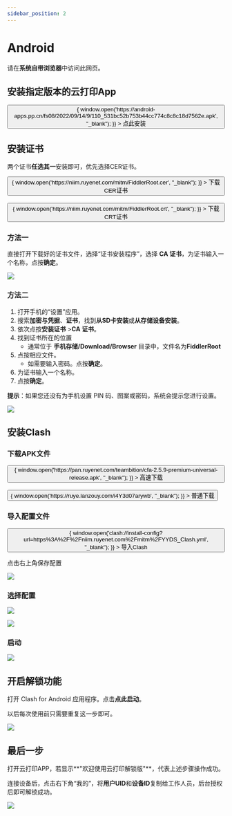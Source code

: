 ```yaml
---
sidebar_position: 2
---
```


#  Android

请在**系统自带浏览器**中访问此网页。

## 安装指定版本的云打印App

<div>
    <button className="button button--primary button--lg" onClick={()=> {
        window.open('https://android-apps.pp.cn/fs08/2022/09/14/9/110_531bc52b753b44cc774c8c8c18d7562e.apk', "_blank");
        }}
        >
        <Translate>点此安装</Translate>
    </button>
    <br />
</div>



## 安装证书

两个证书**任选其一**安装即可，优先选择CER证书。

<div>
    <button className="button button--primary button--lg" onClick={()=> {
        window.open('https://niim.ruyenet.com/mitm/FiddlerRoot.cer', "_blank");
        }}
        >
        <Translate>下载CER证书</Translate>
    </button>
    <br />
</div>


<br />
<div>
    <button className="button button--primary button--lg" onClick={()=> {
        window.open('https://niim.ruyenet.com/mitm/FiddlerRoot.crt', "_blank");
        }}
        >
        <Translate>下载CRT证书</Translate>
    </button>
    <br />
</div>


### 方法一

直接打开下载好的证书文件，选择“证书安装程序”，选择 **CA 证书**，为证书输入一个名称，点按**确定**。

![](https://img01-xusong.91q.com/17746B63-CC64-41F3-8A7B-81CF89CB64DF.png)

### 方法二

1. 打开手机的“设置”应用。
2. 搜索**加密与凭据**、**证书**，找到**从SD卡安装**或**从存储设备安装**。
3. 依次点按**安装证书** >**CA 证书**。
4. 找到证书所在的位置
   - 通常位于 **手机存储/Download/Browser** 目录中，文件名为**FiddlerRoot**
5. 点按相应文件。
   - 如需要输入密码。点按**确定**。
6. 为证书输入一个名称。
7. 点按**确定**。

**提示**：如果您还没有为手机设置 PIN 码、图案或密码，系统会提示您进行设置。

![](https://img01-xusong.91q.com/1964243A-C031-4044-931A-3AC733C44483.png)

## 安装Clash

### 下载APK文件

<div>
  <button
    className="button button--primary button--lg"
    onClick={() => {
      window.open('https://pan.ruyenet.com/teambition/cfa-2.5.9-premium-universal-release.apk', "_blank");
    }}
  >
    <Translate>高速下载</Translate>
  </button>
  <br />
</div>

<br />


<div>
  <button
    className="button button--primary button--lg"
    onClick={() => {
      window.open('https://ruye.lanzouy.com/i4Y3d07arywb', "_blank");
    }}
  >
    <Translate>普通下载</Translate>
  </button>
  <br />
</div>

### 导入配置文件

<div>
  <button
    className="button button--primary button--lg"
    onClick={() => {
      window.open('clash://install-config?url=https%3A%2F%2Fniim.ruyenet.com%2Fmitm%2FYYDS_Clash.yml', "_blank");
    }}
  >
    <Translate>导入Clash</Translate>
  </button>
  <br />
</div>


点击右上角保存配置

![](https://img01-xusong.91q.com/9ED140D0-A29D-448A-9736-F0B6DAD8B02B.png)

### 选择配置

![](https://img01-xusong.91q.com/7B808A96-7F11-47CA-8BC7-8085073D64E9.png)

![](https://img01-xusong.91q.com/59CDC148-C526-4822-AC3C-8FE86373A54D.png)

### 启动

![](https://img01-xusong.91q.com/0DDB69CE-DDB4-4A3F-9859-B89536A4E9CC.png)



## 开启解锁功能

打开 Clash for Android 应用程序。点击**点此启动**。

以后每次使用前只需要重复这一步即可。

![](https://img01-xusong.91q.com/73B42CDB-5FEE-48CE-8535-B2C250DAD125.jpg)

## 最后一步

打开云打印APP，若显示**"欢迎使用云打印解锁版"**，代表上述步骤操作成功。

连接设备后，点击右下角“我的”，将**用户UID**和**设备ID**复制给工作人员，后台授权后即可解锁成功。

![](https://img01-xusong.91q.com/5AE66249-231F-424E-B765-6D7E89BE2F8B.jpg)
